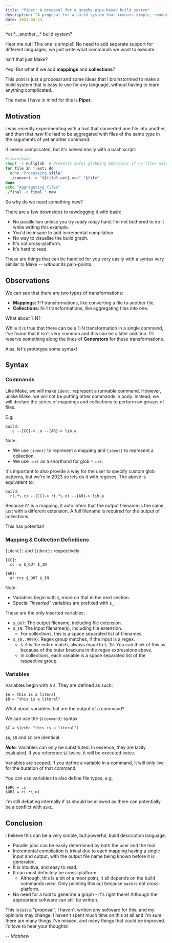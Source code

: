 ```yaml
---
title: "Piper: A proposal for a graphy pipe-based build system"
description: "A proposal for a build system that remains simple, readable, and expands upon Make."
date: 2023-04-23
---
```



<Char which="alpaca" emotion="intrigued">
  Yet *__another__* build system?
</Char>

Hear me out! This one is simple!! No need to add separate support for different
languages, we just write what commands we want to execute.

<Char which="frog" emotion="confused">
  Isn't that just Make?
</Char>

Yep! But what if we add **mappings** and **collections**?

This post is just a proposal and some ideas that I brainstormed to
make a build system that is easy to use for any language, without having
to learn anything complicated.

The name I have in mind for this is **Piper**.

## Motivation

I was recently experimenting with a tool that converted one file into another,
and then that *new* file had to be aggregated with files of the same type
in the arguments of yet another command.

It seems complicated, but it's solved easily with a bash script:

```bash
#!/bin/bash
shopt -s nullglob  # Prevents awful globbing behaviour if no files match
for file in *.ext; do
  echo "Processing $file"
  ./convert -o "${file%.ext}.new" "$file"
done
echo "Aggregating files"
./final -o final *.new
```

<Char which="rabbit" emotion="intrigued">
  So why do we need something new?
</Char>

There are a few downsides to rawdogging it with bash:

- No parallelism unless you try *really really* hard.
  I'm not bothered to do it while writing this example.
- You'd be insane to add incremental compilation.
- No way to visualise the build graph.
- It's not cross-platform.
- It's hard to read.

These are things that can be handled for you very easily
with a syntax very similar to Make -- *without* its pain-points.

## Observations

We can see that there are two types of transformations:
- **Mappings:** 1-1 transformations, like converting a file to another file.
- **Collections:** N-1 transformations, like aggregating files into one.

<Char which="alpaca" emotion="excited">
  What about 1-N?
</Char>

While it is true that there can be a 1-N transformation
in a single command, I've found that it isn't very common
and this can be a later addition. I'll reserve something along the lines of **Generators** for these transformations. 

Alas, let's prototype some syntax!

## Syntax

### Commands

Like Make, we will make `ident:` represent a runnable command.
However, unlike Make, we will not be putting other commands in body.
Instead, we will declare the series of mappings and collections
to perform on groups of files.

E.g:
```
build:
  .c --[CC]-> .o --{AR}-> lib.a
```

Note:
- We use `[ident]` to represent a mapping and `{ident}` to represent a collection.
- We use `.ext` as a shorthand for glob `*.ext`.

It's important to also provide a way for the user to specify custom glob patterns,
but we're in 2023 so lets do it with regexes. The above is
equivalent to:

```
build:
  r(.*\.c) --[CC]-> r(.*\.o) --{AR}-> lib.a
```

Because `CC` is a mapping, it auto infers that the output filename is the same,
just with a different extension. A full filename is required for the output of collections.

<Char which="rabbit" emotion="excited">
  This has potential!
</Char>

### Mapping & Collection Definitions

`[ident]:` and `{ident}:` respectively:

```
[CC]:
  cc -o $_OUT $_IN

{AR}:
  ar rcs $_OUT $_IN
```

Note:
 - Variables begin with `$`, more on that in the next section.
 - Special *"inserted"* variables are prefixed with `$_`.

These are the only inserted variables:
 - `$_OUT`: The output filename, including file extension.
 - `$_IN`: The input filename(s), including file extension.
   - For collections, this is a space separated list of filenames.
 - `$_{0..9999}`: Regex group matches, if the input is a regex.
   - `$_0` is the entire match, always equal to `$_IN`. You can think of this
     as because of the outer brackets in the regex expressions above.
   - In collections, each variable is a space separated list of the respective
     group.

### Variables

Variables begin with a `$`. They are defined as such:

```
$A = this is a literal
$B = "this is a literal"
```

<Char which="alpaca" emotion="confused">
  What about variables that are the output of a command?
</Char>

We can use the `$(command)` syntax:

```
$C = $(echo "this is a literal")
```

`$A`, `$B` and `$C` are identical.

*__Note__:* Variables can only be substituted. In essence, they are lazily evaluated.
If you reference `$C` twice, it will be executed twice.

Variables are scoped. If you define a variable in a command, it will only live for the
duration of that command.

You can use variables to also define file types,
e.g.

```
$SRC = .c
$OBJ = r(.*\.o)
```

I'm still debating internally if `$A` should be allowed as there can potentially be a conflict with `$SRC`.

## Conclusion

I believe this can be a very simple, but powerful, build description language.

- Parallel jobs can be easily determined by both the user and the tool.
- Incremental compilation is trivial due to each mapping having a single input and output,
  with the output file name being known before it is generated.
- It is intuitive, and easy to read.
- It can most definitely be cross-platform
  - Although, this is a bit of a moot point, it all depends on the build commands used.
    Only pointing this out because `bash` is not cross-platform.
- No need for a tool to generate a graph - it's right there!
  Although the appropriate software can still be written.

This is just a "proposal", I haven't written any software for this, and my opinions may change.
I haven't spent much time on this at all and I'm sure there are many things I've missed, and many things that could be improved.
I'd love to hear your thoughts!


*-- Matthew*